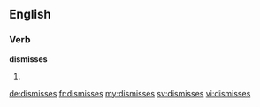 ==English==

===Verb===
'''dismisses'''

# {{third-person singular of|dismiss}}

[[de:dismisses]]
[[fr:dismisses]]
[[my:dismisses]]
[[sv:dismisses]]
[[vi:dismisses]]